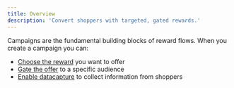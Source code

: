 ```yaml
---
title: Overview
description: 'Convert shoppers with targeted, gated rewards.'
---
```


Campaigns are the fundamental building blocks of reward flows. When you create a campaign you can:

* [Choose the reward](/docs/1_buildRewardFlows/chooseReward) you want to offer
* [Gate the offer](/docs/1_buildRewardFlows/closedUserGroups) to a specific audience 
* [Enable datacapture](/docs/2_captureData/overview) to collect information from shoppers 